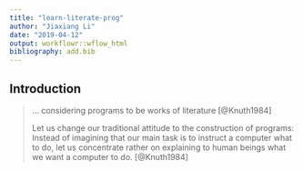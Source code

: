 ```yaml
---
title: "learn-literate-prog"
author: "Jiaxiang Li"
date: "2019-04-12"
output: workflowr::wflow_html
bibliography: add.bib
---
```


## Introduction

>
... considering programs to be works of literature
[@Knuth1984]
>
Let us change our traditional attitude to the construction of programs: Instead of imagining that our main task is to instruct a computer what to do, let us concentrate rather on explaining to human beings what we want a computer to do.
[@Knuth1984]
